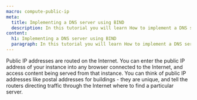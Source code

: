 ```yaml
---
macro: compute-public-ip
meta:
  title: Implementing a DNS server using BIND
  description: In this tutorial you will learn How to implement a DNS server using BIND.
content:
  h1: Implementing a DNS server using BIND
  paragraph: In this tutorial you will learn How to implement a DNS server using BIND.
---
```


Public IP addresses are routed on the Internet. You can enter the public IP address of your instance into any browser connected to the Internet, and access content being served from that instance. You can think of public IP addresses like postal addresses for buildings - they are unique, and tell the routers directing traffic through the Internet where to find a particular server.
